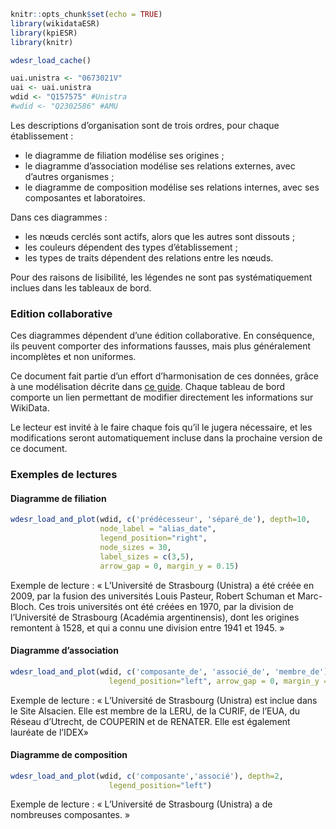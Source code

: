 
```r
knitr::opts_chunk$set(echo = TRUE)
library(wikidataESR)
library(kpiESR)
library(knitr)

wdesr_load_cache()

uai.unistra <- "0673021V"
uai <- uai.unistra
wdid <- "Q157575" #Unistra
#wdid <- "Q2302586" #AMU
```

Les descriptions d'organisation sont de trois ordres, pour chaque établissement :

- le diagramme de filiation modélise ses origines ;
- le diagramme d'association modélise ses relations externes, avec d'autres organismes\ ;
- le diagramme de composition modélise ses relations internes, avec ses composantes et laboratoires.

Dans ces diagrammes :

- les nœuds cerclés sont actifs, alors que les autres sont dissouts ;
- les couleurs dépendent des types d'établissement ;
- les types de traits dépendent des relations entre les nœuds.

Pour des raisons de lisibilité, les légendes ne sont pas systématiquement inclues dans les tableaux de bord.

### Edition collaborative
Ces diagrammes dépendent d'une édition collaborative. En conséquence, ils peuvent comporter des informations fausses, mais plus généralement incomplètes et non uniformes. 

Ce document fait partie d'un effort d'harmonisation de ces données, grâce à une modélisation décrite dans [ce guide](https://github.com/cpesr/wikidataESR/blob/master/Rmd/wikidataESR.md). Chaque tableau de bord comporte un lien permettant de modifier directement les informations sur WikiData.

Le lecteur est invité à le faire chaque fois qu'il le jugera nécessaire, et les modifications seront automatiquement incluse dans la prochaine version de ce document.

```{=latex}
\vfill
```

### Exemples de lectures 

#### Diagramme de filiation

```r
wdesr_load_and_plot(wdid, c('prédécesseur', 'séparé_de'), depth=10, 
                    node_label = "alias_date",
                    legend_position="right",
                    node_sizes = 30,
                    label_sizes = c(3,5),
                    arrow_gap = 0, margin_y = 0.15)
```

Exemple de lecture : « L'Université de Strasbourg (Unistra) a été créée en 2009, par la fusion des universités Louis Pasteur, Robert Schuman et Marc-Bloch. Ces trois universités ont été créées en 1970, par la division de l'Université de Strasbourg (Académia argentinensis), dont les origines remontent à 1528, et qui a connu une division entre 1941 et 1945. »

```{=latex}
\vfill
```


#### Diagramme d'association

```r
wdesr_load_and_plot(wdid, c('composante_de', 'associé_de', 'membre_de'), depth=2, 
                      legend_position="left", arrow_gap = 0, margin_y = 0.1)
```

Exemple de lecture : « L'Université de Strasbourg (Unistra) est inclue dans le Site Alsacien. Elle est membre de la LERU, de la CURIF, de l'EUA, du Réseau d'Utrecht, de COUPERIN et de RENATER. Elle est également lauréate de l'IDEX»

```{=latex}
\vfill
```


#### Diagramme de composition

```r
wdesr_load_and_plot(wdid, c('composante','associé'), depth=2,
                      legend_position="left")
```

Exemple de lecture : « L'Université de Strasbourg (Unistra) a de nombreuses composantes.\ »


